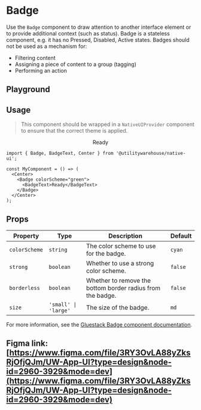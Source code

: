 
<Meta of={BadgeStories} />

# Badge

Use the `Badge` component to draw attention to another interface element or to provide additional context (such as status). Badge is a stateless component, e.g. it has no Pressed, Disabled, Active states. Badges should not be used as a mechanism for:

- Filtering content
- Assigning a piece of content to a group (tagging)
- Performing an action

## Playground

<Primary />

<Controls />

## Usage

> This component should be wrapped in a `NativeUIProvider` component to ensure that the correct theme is applied.

<Canvas>
  <NativeUIProvider config={config}>
    <Center>
      <Badge colorScheme="green">
        <BadgeText>Ready</BadgeText>
      </Badge>
    </Center>
  </NativeUIProvider>
</Canvas>

```tsx
import { Badge, BadgeText, Center } from '@utilitywarehouse/native-ui';

const MyComponent = () => (
  <Center>
    <Badge colorScheme="green">
      <BadgeText>Ready</BadgeText>
    </Badge>
  </Center>
);
```

## Props

| Property      | Type                 | Description                                                | Default |
| ------------- | -------------------- | ---------------------------------------------------------- | ------- |
| `colorScheme` | `string`             | The color scheme to use for the badge.                     | `cyan`  |
| `strong`      | `boolean`            | Whether to use a strong color scheme.                      | `false` |
| `borderless`  | `boolean`            | Whether to remove the bottom border radius from the badge. | `false` |
| `size`        | `'small' \| 'large'` | The size of the badge.                                     | `md`    |

For more information, see the [Gluestack Badge component documentation](https://gluestack.io/ui/docs/components/data-display/badge).

## Figma link: [https://www.figma.com/file/3RY3OvLA88yZksRjOfjQJm/UW-App-UI?type=design&node-id=2960-3929&mode=dev](https://www.figma.com/file/3RY3OvLA88yZksRjOfjQJm/UW-App-UI?type=design&node-id=2960-3929&mode=dev)
